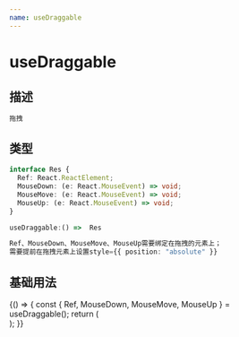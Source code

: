 ```yaml
---
name: useDraggable
---
```



# useDraggable

## 描述

```bash
拖拽
```

## 类型

```ts
interface Res {
  Ref: React.ReactElement;
  MouseDown: (e: React.MouseEvent) => void;
  MouseMove: (e: React.MouseEvent) => void;
  MouseUp: (e: React.MouseEvent) => void;
}

useDraggable:() =>  Res

Ref、MouseDown、MouseMove、MouseUp需要绑定在拖拽的元素上；
需要提前在拖拽元素上设置style={{ position: "absolute" }}
```

## 基础用法

<Playground>
  {() => {
    const { Ref, MouseDown, MouseMove, MouseUp } = useDraggable();
    return (
      <div
        ref={Ref}
        onMouseDown={MouseDown}
        onMouseUp={MouseUp}
        onMouseMove={MouseMove}
        style={{
          width: 100,
          height: 100,
          background: "#0d6efd",
          position: "absolute",
          zIndex: 99,
        }}
      />
    );
  }}
</Playground>
